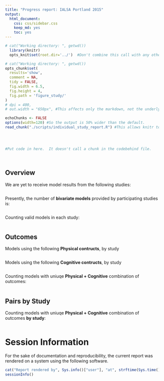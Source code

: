 ```yaml
---
title: "Progress report: IALSA Portland 2015"
output:
  html_document:
    css: css/sidebar.css
    keep_md: yes
    toc: yes
---
```




<!--  Set the working directory to the repository's base directory; this assumes the report is nested inside of two directories.-->
```r
# cat("Working directory: ", getwd())
  library(knitr)
  opts_knit$set(root.dir='../')  #Don't combine this call with any other chunk -especially one that uses file paths.
```

<!-- Set the report-wide options, and point to the external code file. -->
```r
# cat("Working directory: ", getwd())
opts_chunk$set(
  results='show', 
  comment = NA, 
  tidy = FALSE,
  fig.width = 6.5, 
  fig.height = 4, 
  fig.path = 'figure_study/'
)
# dpi = 400,
# out.width = "650px", #This affects only the markdown, not the underlying png file.  The height will be scaled appropriately.

echoChunks <- FALSE
options(width=120) #So the output is 50% wider than the default.
read_chunk("./scripts/individual_study_report.R") #This allows knitr to call chunks tagged in the underlying *.R file.
```

<!-- Load the sources.  Suppress the output when loading sources. --> 
```r
```

<!-- Load 'sourced' R files.  Suppress the output when loading packages. --> 
```r
```

<!-- Load any Global functions and variables declared in the R file.  Suppress the output. --> 
```r
```

<!-- Declare any global functions specific to a Rmd output.  Suppress the output. --> 
```r
#Put code in here.  It doesn't call a chunk in the codebehind file.
```

<!-- Load the datasets.   -->
```r
```

<!-- Tweak the datasets.   -->
```r
```

<!-- Frequency counts   -->

## Overview

We are yet to receive model results from the following studies:  
```r
```


Presently, the number of **bivariate models** provided by participating studies is:
```r
```

<!-- Frequency counts   -->
Counting valid models in each study:
```r
```

## Outcomes 

Models using the following **Physical contructs**, by study
```r
```

Models using the following **Cognitive contructs**, by study
```r
```

Counting models with uniuqe **Physical + Cognitive** combination of outcomes:
```r
```

## Pairs by Study

Counting models with uniuqe **Physical + Cognitive** combination of outcomes **by study**:
```r
```





# Session Information
For the sake of documentation and reproducibility, the current report was rendered on a system using the following software.

```r
cat("Report rendered by", Sys.info()["user"], "at", strftime(Sys.time(), "%Y-%m-%d, %H:%M %z"))
sessionInfo()
```

